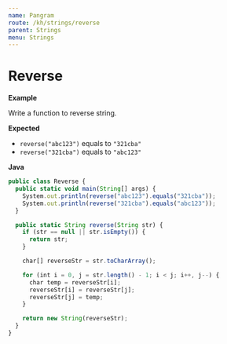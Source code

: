 ```yaml
---
name: Pangram
route: /kh/strings/reverse
parent: Strings
menu: Strings
---
```


# Reverse

**Example**

Write a function to reverse string.

**Expected**

* `reverse("abc123")` equals to `"321cba"`
* `reverse("321cba")` equals to `"abc123"`

**Java**

```js
public class Reverse {
  public static void main(String[] args) {
    System.out.println(reverse("abc123").equals("321cba"));
    System.out.println(reverse("321cba").equals("abc123"));
  }

  public static String reverse(String str) {
    if (str == null || str.isEmpty()) {
      return str;
    }

    char[] reverseStr = str.toCharArray();

    for (int i = 0, j = str.length() - 1; i < j; i++, j--) {
      char temp = reverseStr[i];
      reverseStr[i] = reverseStr[j];
      reverseStr[j] = temp;
    }

    return new String(reverseStr);
  }
}
```
